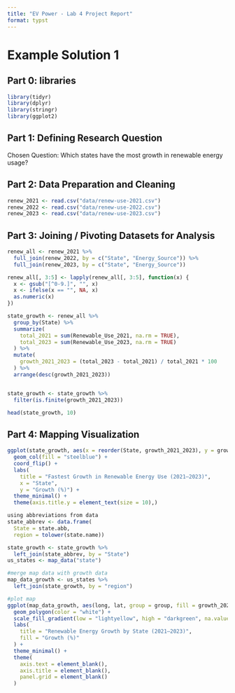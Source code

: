 ```yaml
---
title: "EV Power - Lab 4 Project Report"
format: typst
---
```


# Example Solution 1

## **Part 0: libraries**

```r
library(tidyr)
library(dplyr)
library(stringr)
library(ggplot2)
```

## **Part 1:** **Defining Research Question**

Chosen Question: Which states have the most growth in renewable energy usage?

## **Part 2: Data Preparation and Cleaning**

```r

renew_2021 <- read.csv("data/renew-use-2021.csv")
renew_2022 <- read.csv("data/renew-use-2022.csv")
renew_2023 <- read.csv("data/renew-use-2023.csv")

```

## **Part 3: Joining / Pivoting Datasets for Analysis**

```r
renew_all <- renew_2021 %>%
  full_join(renew_2022, by = c("State", "Energy_Source")) %>%
  full_join(renew_2023, by = c("State", "Energy_Source"))

renew_all[, 3:5] <- lapply(renew_all[, 3:5], function(x) {
  x <- gsub("[^0-9.]", "", x)   
  x <- ifelse(x == "", NA, x)   
  as.numeric(x)                
})

state_growth <- renew_all %>%
  group_by(State) %>%
  summarize(
    total_2021 = sum(Renewable_Use_2021, na.rm = TRUE),
    total_2023 = sum(Renewable_Use_2023, na.rm = TRUE)
  ) %>%
  mutate(
    growth_2021_2023 = (total_2023 - total_2021) / total_2021 * 100
  ) %>%
  arrange(desc(growth_2021_2023))


state_growth <- state_growth %>%
  filter(is.finite(growth_2021_2023))

head(state_growth, 10)
```

## **Part 4: Mapping Visualization**

```r
ggplot(state_growth, aes(x = reorder(State, growth_2021_2023), y = growth_2021_2023)) +
  geom_col(fill = "steelblue") +
  coord_flip() +
  labs(
    title = "Fastest Growth in Renewable Energy Use (2021–2023)",
    x = "State",
    y = "Growth (%)") +
  theme_minimal() +
  theme(axis.title.y = element_text(size = 10),)

using abbreviations from data
state_abbrev <- data.frame(
  State = state.abb,           
  region = tolower(state.name))

state_growth <- state_growth %>%
  left_join(state_abbrev, by = "State")
us_states <- map_data("state")

#merge map data with growth data
map_data_growth <- us_states %>%
  left_join(state_growth, by = "region")

#plot map
ggplot(map_data_growth, aes(long, lat, group = group, fill = growth_2021_2023)) +
  geom_polygon(color = "white") +
  scale_fill_gradient(low = "lightyellow", high = "darkgreen", na.value = "grey90") +
  labs(
    title = "Renewable Energy Growth by State (2021–2023)",
    fill = "Growth (%)"
  ) +
  theme_minimal() +
  theme(
    axis.text = element_blank(),
    axis.title = element_blank(),
    panel.grid = element_blank()
  )
```
